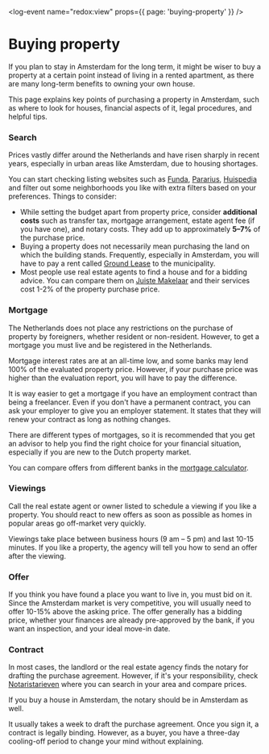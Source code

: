 <log-event name="redox:view" props={{ page: 'buying-property' }} />

# Buying property
If you plan to stay in Amsterdam for the long term, it might be wiser to buy a property at a certain point instead of living in a rented apartment, as there are many long-term benefits to owning your own house.

This page explains key points of purchasing a property in Amsterdam, such as where to look for houses, financial aspects of it, legal procedures, and helpful tips.

### Search
Prices vastly differ around the Netherlands and have risen sharply in recent years, especially in urban areas like Amsterdam, due to housing shortages.

You can start checking listing websites such as [Funda](https://www.funda.nl/en/), [Pararius](https://www.pararius.nl/), [Huispedia](https://huispedia.nl/) and filter out some neighborhoods you like with extra filters based on your preferences. Things to consider:

- While setting the budget apart from property price, consider **additional costs** such as transfer tax, mortgage arrangement, estate agent fee (if you have one), and notary costs. They add up to approximately **5–7%** of the purchase price.
- Buying a property does not necessarily mean purchasing the land on which the building stands. Frequently, especially in Amsterdam, you will have to pay a rent called [Ground Lease](https://www.amsterdam.nl/en/housing/ground-lease/) to the municipality.
- Most people use real estate agents to find a house and for a bidding advice. You can compare them on [Juiste Makelaar](https://juistemakelaar.nl/en/) and their services cost 1-2% of the property purchase price.


### Mortgage

The Netherlands does not place any restrictions on the purchase of property by foreigners, whether resident or non-resident. However, to get a mortgage you must live and be registered in the Netherlands.

Mortgage interest rates are at an all-time low, and some banks may lend 100% of the evaluated property price. However, if your purchase price was higher than the evaluation report, you will have to pay the difference.

It is way easier to get a mortgage if you have an employment contract than being a freelancer. Even if you don't have a permanent contract, you can ask your employer to give you an employer statement. It states that they will renew your contract as long as nothing changes.

There are different types of mortgages, so it is recommended that you get an advisor to help you find the right choice for your financial situation,  especially if you are new to the Dutch property market.

You can compare offers from different banks in the [mortgage calculator](https://expatsamsterdam.com/mortgage-calculator/).

### Viewings
Call the real estate agent or owner listed to schedule a viewing if you like a property. You should react to new offers as soon as possible as homes in popular areas go off-market very quickly.

Viewings take place between business hours (9 am – 5 pm) and last 10-15 minutes. If you like a property, the agency will tell you how to send an offer after the viewing.

### Offer
If you think you have found a place you want to live in, you must bid on it. Since the Amsterdam market is very competitive, you will usually need to offer 10-15% above the asking price. The offer generally has a bidding price, whether your finances are already pre-approved by the bank, if you want an inspection, and your ideal move-in date.

### Contract
In most cases, the landlord or the real estate agency finds the notary for drafting the purchase agreement. However, if it's your responsibility, check [Notaristarieven](https://www.notaristarieven.nl/tarieven-vergelijken) where you can search in your area and compare prices.

<callout>
  If you buy a house in Amsterdam, the notary should be in Amsterdam as well.
</callout>

It usually takes a week to draft the purchase agreement. Once you sign it, a contract is legally binding. However, as a buyer, you have a three-day cooling-off period to change your mind without explaining.
